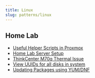 ```yaml
---
title: Linux
slug: patterns/linux
---
```


## Home Lab

* [Useful Helper Scripts in Proxmox](/patterns/linux/proxmox-helper-scripts)
* [Home Lab Server Setup](/patterns/linux/server-setup)
* [ThinkCenter M70q Thermal Issue](/patterns/linux/server-thermal-issue)
* [View UUIDs for all disks in system](/patterns/linux/view-uuid-disks)
* [Updating Packages using YUM/DNF](/patterns/linux/updating-packages-using-yum-dnf)